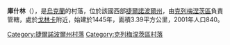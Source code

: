 {{coord|49|58|58|N|25|48|51|E|scale:30000|display=title}}

'''庫什林'''（{{lang-uk|Кушлин}}），是[[烏克蘭|烏克蘭]]的村落，位於該國西部[[捷爾諾波爾州|捷爾諾波爾州]]，由[[克列梅涅茨區|克列梅涅茨區]]負責管轄，處於[[戈林卡|戈林卡]]附近，始建於1445年，面積3.39平方公里，2001年人口840。

{{DEFAULTSORT:Кушлин}}
[[Category:捷爾諾波爾州村落|Category:捷爾諾波爾州村落]]
[[Category:克列梅涅茨區村落|Category:克列梅涅茨區村落]]


{{Ternopil-geo-stub}}